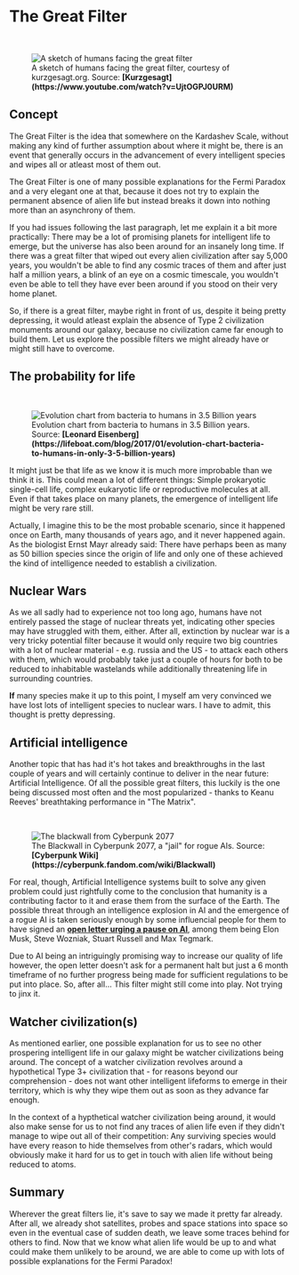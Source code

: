 
# The Great Filter

<ReadingTime />

<br/>
<figure>
<Image src={require(".//../../../../resources/images/filter.png")} alt="A sketch of humans facing the great filter" />
<figcaption style={{ color: "rgb(156, 156, 156)", fontSize: "14px", marginTop: "2px" }}>A sketch of humans facing the great filter, courtesy of kurzgesagt.org. Source: <strong>[Kurzgesagt](https://www.youtube.com/watch?v=UjtOGPJ0URM)</strong></figcaption>
</figure>

## Concept 
The Great Filter is the idea that somewhere on the Kardashev Scale, without making any kind of further assumption about where it might be, there is an event that generally occurs in the advancement of every intelligent species and wipes all or atleast most of them out. 

The Great Filter is one of many possible explanations for the Fermi Paradox and a very elegant one at that, because it does not try to explain the permanent absence of alien life but instead breaks it down into nothing more than an asynchrony of them.

If you had issues following the last paragraph, let me explain it a bit more practically: There may be a lot of promising planets for intelligent life to emerge, but the universe has also been around for an insanely long time. If there was a great filter that wiped out every alien civilization after say 5,000 years, you wouldn't be able to find any cosmic traces of them and after just half a million years, a blink of an eye on a cosmic timescale, you wouldn't even be able to tell they have ever been around if you stood on their very home planet. 

So, if there is a great filter, maybe right in front of us, despite it being pretty depressing, it would atleast explain the absence of Type 2 civilization monuments around our galaxy, because no civilization came far enough to build them. Let us explore the possible filters we might already have or might still have to overcome.

## The probability for life

<br/>
<figure>
<Image src={require(".//../../../../resources/images/evolution.png")} alt="Evolution chart from bacteria to humans in 3.5 Billion years" />
<figcaption style={{ color: "rgb(156, 156, 156)", fontSize: "14px", marginTop: "2px" }}>Evolution chart from bacteria to humans in 3.5 Billion years. Source: <strong>[Leonard Eisenberg](https://lifeboat.com/blog/2017/01/evolution-chart-bacteria-to-humans-in-only-3-5-billion-years)</strong></figcaption>
</figure>

It might just be that life as we know it is much more improbable than we think it is. This could mean a lot of different things: Simple prokaryotic single-cell life, complex eukaryotic life or reproductive molecules at all. Even if that takes place on many planets, the emergence of intelligent life might be very rare still. 

Actually, I imagine this to be the most probable scenario, since it happened once on Earth, many thousands of years ago, and it never happened again. As the biologist Ernst Mayr already said: There have perhaps been as many as 50 billion species since the origin of life and only one of these achieved the kind of intelligence needed to establish a civilization.

## Nuclear Wars 
As we all sadly had to experience not too long ago, humans have not entirely passed the stage of nuclear threats yet, indicating other species may have struggled with them, either. After all, extinction by nuclear war is a very tricky potential filter because it would only require two big countries with a lot of nuclear material - e.g. russia and the US - to attack each others with them, which would probably take just a couple of hours for both to be reduced to inhabitable wastelands while additionally threatening life in surrounding countries.

<strong>If</strong> many species make it up to this point, I myself am very convinced we have lost lots of intelligent species to nuclear wars. I have to admit, this thought is pretty depressing.

## Artificial intelligence
Another topic that has had it's hot takes and breakthroughs in the last couple of years and will certainly continue to deliver in the near future: Artificial Intelligence. Of all the possible great filters, this luckily is the one being discussed most often and the most popularized - thanks to Keanu Reeves' breathtaking performance in "The Matrix". 

<br/>
<figure>
<Image src={require(".//../../../../resources/images/blackwall.png")} alt="The blackwall from Cyberpunk 2077" />
<figcaption style={{ color: "rgb(156, 156, 156)", fontSize: "14px", marginTop: "2px" }}>The Blackwall in Cyberpunk 2077, a "jail" for rogue AIs. Source: <strong>[Cyberpunk Wiki](https://cyberpunk.fandom.com/wiki/Blackwall)</strong></figcaption>
</figure>

For real, though,  Artificial Intelligence systems built to solve any given problem could just rightfully come to the conclusion that humanity is a contributing factor to it and erase them from the surface of the Earth. The possible threat through an intelligence explosion in AI and the emergence of a rogue AI is taken seriously enough by some influencial people for them to have signed an <strong>[open letter urging a pause on AI](https://www.nytimes.com/2023/03/29/technology/ai-artificial-intelligence-musk-risks.html)</strong>, among them being Elon Musk, Steve Wozniak, Stuart Russell and Max Tegmark.

Due to AI being an intriguingly promising way to increase our quality of life however, the open letter doesn't ask for a permanent halt but just a 6 month timeframe of no further progress being made for sufficient regulations to be put into place. So, after all... This filter might still come into play. Not trying to jinx it.

## Watcher civilization(s)
As mentioned earlier, one possible explanation for us to see no other prospering intelligent life in our galaxy might be watcher civilizations being around. The concept of a watcher civilization revolves around a hypothetical Type 3+ civilization that - for reasons beyond our comprehension - does not want other intelligent lifeforms to emerge in their territory, which is why they wipe them out as soon as they advance far enough. 

In the context of a hypthetical watcher civilization being around, it would also make sense for us to not find any traces of alien life even if they didn't manage to wipe out all of their competition: Any surviving species would have every reason to hide themselves from other's radars, which would obviously make it hard for us to get in touch with alien life without being reduced to atoms.

## Summary
Wherever the great filters lie, it's save to say we made it pretty far already. After all, we already shot satellites, probes and space stations into space so even in the eventual case of sudden death, we leave some traces behind for others to find. Now that we know what alien life would be up to and what could make them unlikely to be around, we are able to come up with lots of possible explanations for the Fermi Paradox!


<SaveArticleSection article="alien-life-filter"/>

<Analytics />